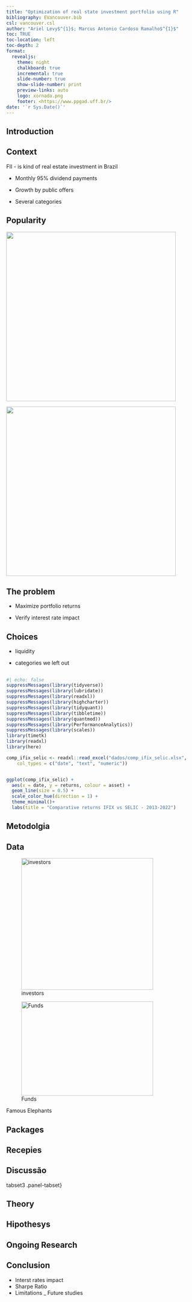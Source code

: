 ```yaml
---
title: "Optimization of real state investment portfolio using R"
bibliography: EVancouver.bib
csl: vancouver.csl
author: "Ariel Levy$^{1}$; Marcus Antonio Cardoso Ramalho$^{1}$"
toc: TRUE
toc-location: left 
toc-depth: 2
format: 
  revealjs:
    theme: night
    chalkboard: true
    incremental: true
    slide-number: true
    show-slide-number: print
    preview-links: auto
    logo: xornada.png
    footer: <https://www.ppgad.uff.br/>
date: '`r Sys.Date()`'
---
```


## Introduction {.smaller}

::: {#tabset1 .panel-tabset}
## Context

FII - is kind of real estate investment in Brazil

-   Monthly 95% dividend payments

-   Growth by public offers

-   Several categories

## Popularity

::: r-stack
![](images/Investidores.png){.fragment width="450" height="450"}

![](images/fundos.png){.fragment top="50" width="450" height="450"}
:::

## The problem

-   Maximize portfolio returns

-   Verify interest rate impact

## Choices

-   liquidity

-   categories we left out

## 

```r
#| echo: false
suppressMessages(library(tidyverse))
suppressMessages(library(lubridate))
suppressMessages(library(readxl))
suppressMessages(library(highcharter))
suppressMessages(library(tidyquant))
suppressMessages(library(tibbletime))
suppressMessages(library(quantmod))
suppressMessages(library(PerformanceAnalytics))
suppressMessages(library(scales))
library(timetk)
library(readxl)
library(here)
```

```r

comp_ifix_selic <- readxl::read_excel("dados/comp_ifix_selic.xlsx",
    col_types = c("date", "text", "numeric"))


ggplot(comp_ifix_selic) +
  aes(x = date, y = returns, colour = asset) +
  geom_line(size = 0.5) +
  scale_color_hue(direction = 1) +
  theme_minimal()+
  labs(title = "Comparative returns IFIX vs SELIC - 2013-2022")
```
:::

## Metodolgia

::: {#tabset2 .panel-tabset}
## Data

::: {#fig-elephants layout-ncol="2"}
![investors](images/Investidores.png){#fig-investhors width="350"}

![Funds](images/fundos.png){#fig-Listed width="350" height="250"}

Famous Elephants
:::

## Packages

## Recepies
:::

## Discussão

tabset3 .panel-tabset}

## Theory

## Hipothesys

## Ongoing Research

## Conclusion

-   Interst rates impact
-   Sharpe Ratio
-   Limitations \_ Future studies
